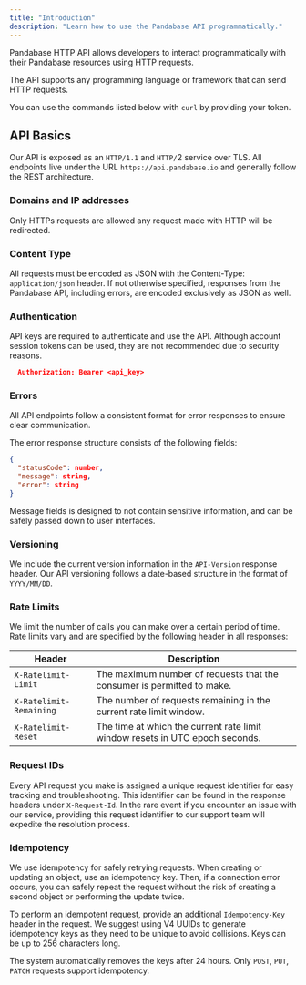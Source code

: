 ```yaml
---
title: "Introduction"
description: "Learn how to use the Pandabase API programmatically."
---
```


Pandabase HTTP API allows developers to interact programmatically with their
Pandabase resources using HTTP requests.

The API supports any programming language or framework that can send HTTP
requests.

You can use the commands listed below with `curl` by providing your token.

## API Basics

Our API is exposed as an `HTTP/1.1` and `HTTP/`2 service over TLS. All endpoints live
under the URL `https://api.pandabase.io` and generally follow the REST
architecture.

### Domains and IP addresses

<Warning>
  Only HTTPs requests are allowed any request made with HTTP will be redirected.
</Warning>

### Content Type

All requests must be encoded as JSON with the Content-Type: `application/json`
header. If not otherwise specified, responses from the Pandabase API, including
errors, are encoded exclusively as JSON as well.

### Authentication

API keys are required to authenticate and use the API. Although
account session tokens can be used, they are not recommended due to security reasons.

```json
  Authorization: Bearer <api_key>
```

### Errors

All API endpoints follow a consistent format for error responses to ensure clear communication.

The error response structure consists of the following fields:

```json
{
  "statusCode": number,
  "message": string,
  "error": string
}
```

Message fields is designed to not contain sensitive information, and can be
safely passed down to user interfaces.

### Versioning

We include the current version information in the `API-Version` response header.
Our API versioning follows a date-based structure in the format of `YYYY/MM/DD`.

### Rate Limits

We limit the number of calls you can make over a certain period of time. Rate
limits vary and are specified by the following header in all responses:

| Header                  | Description                                                                  |
| ----------------------- | ---------------------------------------------------------------------------- |
| `X-Ratelimit-Limit`     | The maximum number of requests that the consumer is permitted to make.       |
| `X-Ratelimit-Remaining` | The number of requests remaining in the current rate limit window.           |
| `X-Ratelimit-Reset`     | The time at which the current rate limit window resets in UTC epoch seconds. |

### Request IDs

Every API request you make is assigned a unique request identifier for easy
tracking and troubleshooting. This identifier can be found in the response
headers under `X-Request-Id`. In the rare event if you encounter an issue with
our service, providing this request identifier to our support team will expedite
the resolution process.

### Idempotency

We use idempotency for safely retrying requests. When creating or updating an object, use an idempotency key. Then, if a connection error occurs, you can safely repeat the request without the risk of creating a second object or performing the update twice.

To perform an idempotent request, provide an additional `Idempotency-Key` header in the request.
We suggest using V4 UUIDs to generate idempotency keys as they need to be unique to avoid collisions. Keys can be up to 256 characters long.

The system automatically removes the keys after 24 hours. Only `POST`, `PUT`, `PATCH` requests support idempotency.
